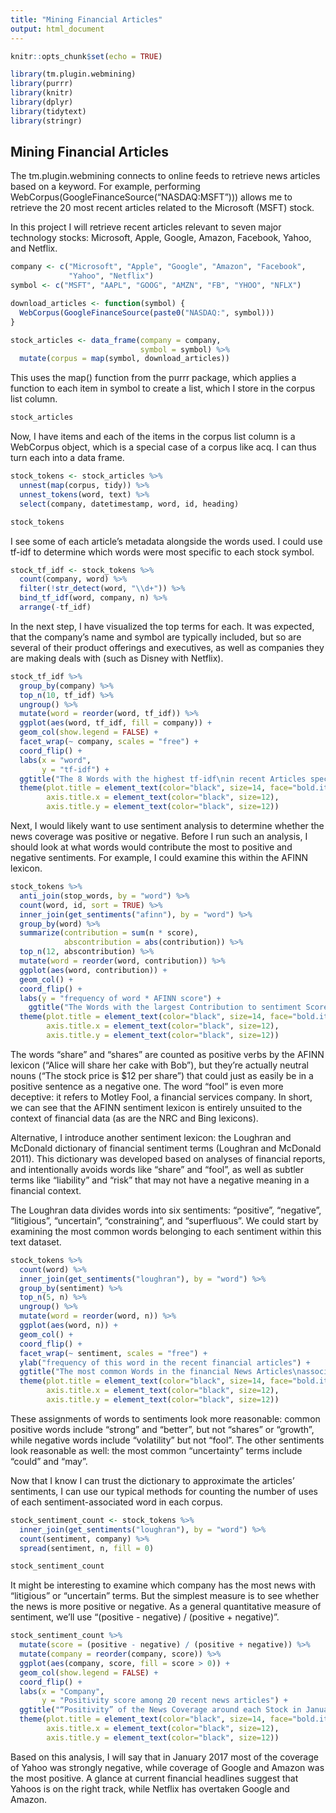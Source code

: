 ```yaml
---
title: "Mining Financial Articles"
output: html_document
---
```


```r
knitr::opts_chunk$set(echo = TRUE)

library(tm.plugin.webmining)
library(purrr)
library(knitr)
library(dplyr)
library(tidytext)
library(stringr)
```

## Mining Financial Articles

The tm.plugin.webmining connects to online feeds to retrieve news articles based on a keyword. For example, performing WebCorpus(GoogleFinanceSource("NASDAQ:MSFT"))) allows me to retrieve the 20 most recent articles related to the Microsoft (MSFT) stock.

In this project I will retrieve recent articles relevant to seven major technology stocks: Microsoft, Apple, Google, Amazon, Facebook, Yahoo, and Netflix.

```r
company <- c("Microsoft", "Apple", "Google", "Amazon", "Facebook",
             "Yahoo", "Netflix")
symbol <- c("MSFT", "AAPL", "GOOG", "AMZN", "FB", "YHOO", "NFLX")

download_articles <- function(symbol) {
  WebCorpus(GoogleFinanceSource(paste0("NASDAQ:", symbol)))
}

stock_articles <- data_frame(company = company,
                             symbol = symbol) %>%
  mutate(corpus = map(symbol, download_articles))
```

This uses the map() function from the purrr package, which applies a function to each item in symbol to create a list, which I store in the corpus list column.

```r
stock_articles
```

Now, I have items and each of the items in the corpus list column is a WebCorpus object, which is a special case of a corpus like acq. I can thus turn each into a data frame.

```r
stock_tokens <- stock_articles %>%
  unnest(map(corpus, tidy)) %>%
  unnest_tokens(word, text) %>%
  select(company, datetimestamp, word, id, heading)

stock_tokens
```

I see some of each article’s metadata alongside the words used. I could use tf-idf to determine which words were most specific to each stock symbol.

```r
stock_tf_idf <- stock_tokens %>%
  count(company, word) %>%
  filter(!str_detect(word, "\\d+")) %>%
  bind_tf_idf(word, company, n) %>%
  arrange(-tf_idf)
```

In the next step, I have visualized the top terms for each. It was expected, that the company’s name and symbol are typically included, but so are several of their product offerings and executives, as well as companies they are making deals with (such as Disney with Netflix).

```r
stock_tf_idf %>%
  group_by(company) %>%
  top_n(10, tf_idf) %>%
  ungroup() %>%
  mutate(word = reorder(word, tf_idf)) %>%
  ggplot(aes(word, tf_idf, fill = company)) +
  geom_col(show.legend = FALSE) +
  facet_wrap(~ company, scales = "free") +
  coord_flip() +
  labs(x = "word",
       y = "tf-idf") +
  ggtitle("The 8 Words with the highest tf-idf\nin recent Articles specific to each Company") +
  theme(plot.title = element_text(color="black", size=14, face="bold.italic", hjust = 0.5),
        axis.title.x = element_text(color="black", size=12),
        axis.title.y = element_text(color="black", size=12))
```

Next, I would likely want to use sentiment analysis to determine whether the news coverage was positive or negative. Before I run such an analysis, I should look at what words would contribute the most to positive and negative sentiments. For example, I could examine this within the AFINN lexicon.

```r
stock_tokens %>%
  anti_join(stop_words, by = "word") %>%
  count(word, id, sort = TRUE) %>%
  inner_join(get_sentiments("afinn"), by = "word") %>%
  group_by(word) %>%
  summarize(contribution = sum(n * score),
            abscontribution = abs(contribution)) %>%
  top_n(12, abscontribution) %>%
  mutate(word = reorder(word, contribution)) %>%
  ggplot(aes(word, contribution)) +
  geom_col() +
  coord_flip() +
  labs(y = "frequency of word * AFINN score") +
    ggtitle("The Words with the largest Contribution to sentiment Scores in\nrecent financial Articles, according to the AFINN Dictionary. The\n‘contribution’ is the Product of the Word and the sentiment Score.") +
  theme(plot.title = element_text(color="black", size=14, face="bold.italic", hjust = 0.5),
        axis.title.x = element_text(color="black", size=12),
        axis.title.y = element_text(color="black", size=12))
```

The words “share” and “shares” are counted as positive verbs by the AFINN lexicon (“Alice will share her cake with Bob”), but they’re actually neutral nouns (“The stock price is $12 per share”) that could just as easily be in a positive sentence as a negative one. The word “fool” is even more deceptive: it refers to Motley Fool, a financial services company. In short, we can see that the AFINN sentiment lexicon is entirely unsuited to the context of financial data (as are the NRC and Bing lexicons).

Alternative, I introduce another sentiment lexicon: the Loughran and McDonald dictionary of financial sentiment terms (Loughran and McDonald 2011). This dictionary was developed based on analyses of financial reports, and intentionally avoids words like “share” and “fool”, as well as subtler terms like “liability” and “risk” that may not have a negative meaning in a financial context.

The Loughran data divides words into six sentiments: “positive”, “negative”, “litigious”, “uncertain”, “constraining”, and “superfluous”. We could start by examining the most common words belonging to each sentiment within this text dataset.

```r
stock_tokens %>%
  count(word) %>%
  inner_join(get_sentiments("loughran"), by = "word") %>%
  group_by(sentiment) %>%
  top_n(5, n) %>%
  ungroup() %>%
  mutate(word = reorder(word, n)) %>%
  ggplot(aes(word, n)) +
  geom_col() +
  coord_flip() +
  facet_wrap(~ sentiment, scales = "free") +
  ylab("frequency of this word in the recent financial articles") +
  ggtitle("The most common Words in the financial News Articles\nassociated with each of the six Sentiments\nin the Loughran and McDonald Lexicon") +
  theme(plot.title = element_text(color="black", size=14, face="bold.italic", hjust = 0.5),
        axis.title.x = element_text(color="black", size=12),
        axis.title.y = element_text(color="black", size=12))
```

These assignments of words to sentiments look more reasonable: common positive words include “strong” and “better”, but not “shares” or “growth”, while negative words include “volatility” but not “fool”. The other sentiments look reasonable as well: the most common “uncertainty” terms include “could” and “may”.

Now that I know I can trust the dictionary to approximate the articles’ sentiments, I can use our typical methods for counting the number of uses of each sentiment-associated word in each corpus.

```r
stock_sentiment_count <- stock_tokens %>%
  inner_join(get_sentiments("loughran"), by = "word") %>%
  count(sentiment, company) %>%
  spread(sentiment, n, fill = 0)

stock_sentiment_count
```

It might be interesting to examine which company has the most news with “litigious” or “uncertain” terms. But the simplest measure is to see whether the news is more positive or negative. As a general quantitative measure of sentiment, we’ll use “(positive - negative) / (positive + negative)”.

```r
stock_sentiment_count %>%
  mutate(score = (positive - negative) / (positive + negative)) %>%
  mutate(company = reorder(company, score)) %>%
  ggplot(aes(company, score, fill = score > 0)) +
  geom_col(show.legend = FALSE) +
  coord_flip() +
  labs(x = "Company",
       y = "Positivity score among 20 recent news articles") +
  ggtitle("“Positivity” of the News Coverage around each Stock in January 2017,\ncalculated as (positive - negative) / (positive + negative),\nbased on uses of positive and negative Words\nin 20 recent News Articles about each Company") +
  theme(plot.title = element_text(color="black", size=14, face="bold.italic", hjust = 0.5),
        axis.title.x = element_text(color="black", size=12),
        axis.title.y = element_text(color="black", size=12))
```

Based on this analysis, I will say that in January 2017 most of the coverage of Yahoo was strongly negative, while coverage of Google and Amazon was the most positive. A glance at current financial headlines suggest that Yahoos is on the right track, while Netflix has overtaken Google and Amazon.
